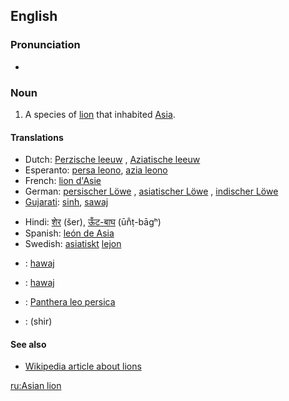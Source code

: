 ==English==

===Pronunciation===
* {{IPA|/ˈeɪʒən ˈlaɪən/}}

===Noun===
{{en-noun|sg=[[Asian]] [[lion]]}}

# A species of [[lion]] that inhabited [[Asia]].

====Translations====
{{trans-top|species of lion that inhabited Asia}}
* Dutch: [[Perzische leeuw]] {{m}}, [[Aziatische leeuw]] {{m}}
* Esperanto: [[persa leono]], [[azia leono]]
* French: [[lion d'Asie]] {{m}}
* German: [[persischer Löwe]] {{m}}, [[asiatischer Löwe]] {{m}}, [[indischer Löwe]] {{m}}
* [[Gujarati]]: [[sinh]], [[sawaj]]
{{trans-mid}}
* Hindi: [[शेर]] (šer), [[ऊँट-बाघ]] (ūn̐ṭ-bāgʰ) <!-- (literally: camel tiger) -->
* Spanish: [[león de Asia]] {{m}}
* Swedish: [[asiatisk]]t [[lejon]] {{n}}
{{trans-bottom}}

{{checktrans-top}}
* {{ttbc|Gujarati}}: [[hawaj]]
* {{ttbc|Kachchi}}: [[hawaj]]
{{checktrans-mid}}
* {{ttbc|Latin}}: [[Panthera leo persica]] <!-- Should the initial letters of these be minuscule? -->
* {{ttbc|Persian}}: {{fa-Arab|[[شیر]]}} (shir) <!-- Are these specific to the Asian lion? -->
{{checktrans-bottom}}

====See also====
* [[w:Lion|Wikipedia article about lions]]

[[ru:Asian lion]]
